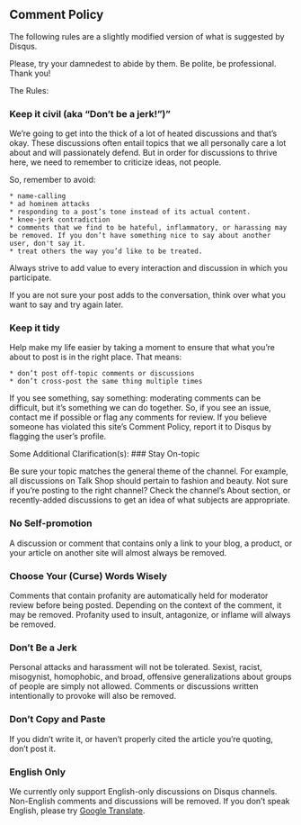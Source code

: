 ## Comment Policy

The following rules are a slightly modified version of what is suggested by Disqus.

Please, try your damnedest to abide by them.  Be polite, be professional.  Thank you!

The Rules:

### Keep it civil (aka "Don’t be a jerk!")"
We’re going to get into the thick of a lot of heated discussions and that’s okay. These discussions often entail topics that we all personally care a lot about and will passionately defend. But in order for discussions to thrive here, we need to remember to criticize ideas, not people. 
 
So, remember to avoid:

    * name-calling
    * ad hominem attacks
    * responding to a post’s tone instead of its actual content.
    * knee-jerk contradiction
    * comments that we find to be hateful, inflammatory, or harassing may be removed. If you don’t have something nice to say about another user, don't say it. 
    * treat others the way you’d like to be treated.

Always strive to add value to every interaction and discussion in which you participate.

If you are not sure your post adds to the conversation, think over what you want to say and try again later.

### Keep it tidy
Help make my life easier by taking a moment to ensure that what you’re about to post is in the right place. That means:

    * don’t post off-topic comments or discussions
    * don’t cross-post the same thing multiple times

If you see something, say something: moderating comments can be difficult, but it's something we can do together.  So, if you see an issue, contact me if possible or flag any comments for review. If you believe someone has violated this site's Comment Policy, report it to Disqus by flagging the user's profile.

Some Additional Clarification(s):
### Stay On-topic

Be sure your topic matches the general theme of the channel. For example, all discussions on Talk Shop should pertain to fashion and beauty. Not sure if you’re posting to the right channel? Check the channel’s About section, or recently-added discussions to get an idea of what subjects are appropriate.

### No Self-promotion

A discussion or comment that contains only a link to your blog, a product, or your article on another site will almost always be removed.

### Choose Your (Curse) Words Wisely

Comments that contain profanity are automatically held for moderator review before being posted. Depending on the context of the comment, it may be removed. Profanity used to insult, antagonize, or inflame will always be removed.

### Don’t Be a Jerk

Personal attacks and harassment will not be tolerated. Sexist, racist, misogynist, homophobic, and broad, offensive generalizations about groups of people are simply not allowed. Comments or discussions written intentionally to provoke will also be removed.

### Don’t Copy and Paste

If you didn’t write it, or haven’t properly cited the article you’re quoting, don’t post it.

### English Only

We currently only support English-only discussions on Disqus channels. Non-English comments and discussions will be removed.  If you don't speak English, please try [Google Translate](https://translate.google.com/).